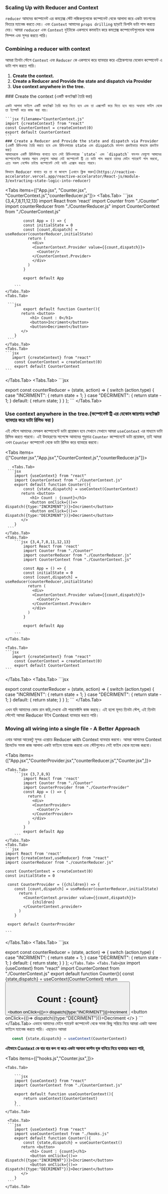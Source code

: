 
### Scaling Up with Reducer and Context

`reducer` আমদের কম্পোনেন্ট এর কমপ্লেক্স স্টেট লজিকগুলোকে কম্পোনেন্ট থেকে আলাদা করে একটা ফাংশনের ভিতরে ম্যানেজ করতে দেয়। এবং `Context` আমাদের `props drilling` ছাড়াই ডিপলি ডাটা পাস করতে দেয়। আমরা `reducer` এবং `Context` দুইটাকে একসাথে কমবাইন করে কমপ্লেক্স কম্পোনেন্টগুলোকে অনেক সিম্পল এবং সুন্দর করতে পারি।

### Combining a reducer with context

আমরা তিনটা স্টেপে `Context` এবং `Reducer` কে একসাথে করে ব্যাবহার করে এপ্লিকেশনের যেকোন কম্পোনেন্ট এ ডাটা পাস করতে পারি।

1. **Create the context.**
2. **Create a Reducer and Provide the state and dispatch via Provider**
3. **Use context anywhere in the tree.**

<Steps>
    ### Create the context (একটি কনটেক্সট তৈরি করা)

    একটা আলাদা ফাইলে একটি কনটেক্সট তৈরি করে নিতে হবে এবং তা এক্সপোর্ট করে দিতে হবে যাতে অন্যান্য ফাইল থেকে তা ইম্পোর্ট করে কাজ করা যায়।

    ```jsx filename="CounterContext.js"
    import {createContext} from "react"
    const CounterContext = createContext(0)
    export default CounterContext
    ```
    ### Create a Reducer and Provide the state and dispatch via Provider (একটি রিডিওসার তৈরি করতে হবে এবং রিডিওসারের state এবং dispatch ফাংশন প্রভাইডারে মাধ্যমে প্রভাইড করা)
    আমাদেরকে একটি রিডিউসার বানাতে হবে সেই রিডিওসারের `state` এবং `dispatch` ফাংশন যেগুলো আমাদের কম্পোনেন্টের দরকার পরবে সেগুলো আমরা যেই কম্পোনেন্ট ট্রি তে ডাটা পাস করবো তাদের মেইন প্যারেন্টে পাস করবো, এতে সকল নেস্টেড চাইল্ড কম্পোনেন্ট সেই ডাটা এক্সেস করতে পারবে।

    কিভাবে Reducer বানাতে হয় তা না জানলে [এখানে ক্লিক করুন](https://reactive-accelarator.vercel.app/reactive-accelarator/React-js/module-3/extracting-state-logic-into-reducer)

<Tabs items={["App.jsx", "Counter.jsx", "CounterContext.js","counterReducer.js"]}>
    <Tabs.Tab>
        ```jsx {3,4,7,8,11,12,13}
            import React from 'react'
            import Counter from "./Counter"
            import counterReducer from "./CounterReducer.js"
            import CounterContext from "./CounterContext.js"

            const App = () => {
            const initialState = 0
            const [count,dispatch] = useReducer(counterReducer,initialState)
              return (
                <div>
                <CounterContext.Provider value={{count,dispatch}}>
                  <Counter/>
                </CounterContext.Provider>
                </div>
              )
            }

            export default App

        ```
    </Tabs.Tab>
    <Tabs.Tab>

     ```jsx
            export default function Counter(){
           return <button>
               <h1> Count : 0</h1>
               <button>Incriment</button>
               <button>Decriment</button>
           </>
        }
     ```
    </Tabs.Tab>
    <Tabs.Tab>
    ```jsx
       import {createContext} from "react"
        const CounterContext = createContext(0)
        export default CounterContext
    ```

</Tabs.Tab>
<Tabs.Tab>
    ```jsx

export const counterReducer = (state, action) => {
    switch (action.type) {
        case "INCRIMENT": {
            return state + 1;
        }
        case "DECRIMENT": {
            return state - 1;
        }
        default: {
            return state;
        }
    }
};
    ```
</Tabs.Tab>
</Tabs>

### Use context anywhere in the tree.(কম্পোনেন্ট ট্রি এর যেকোন জায়গায় কনটেক্সট ব্যাবহার করে ডাটা রিসিভ করা )

এই স্টেপে আমাদের যেসকল কম্পোনেন্টে ডাটা প্রয়োজন হবে সেখানে সেখানে আমরা `useContext` এর মাধ্যমে ডাটা রিসিভ করতে পারবো। এই উদাহরণের সাপেক্ষে আমাদের শুধুমাত্র `Counter` কম্পোনেন্টে ডাটা প্রয়োজন, তাই আমরা এখন `Counter` কম্পোনেন্ট থেকে ডাটা রিসিভ করে ব্যাবহার করবো।

<Tabs items={["Counter.jsx","App.jsx","CounterContext.js","counterReducer.js"]}>

       <Tabs.Tab>
     ```jsx
        import {useContext} from "react"
        import CounterContext from "./CounterContext.js"
        export default function Counter(){
            const {state,dispatch} = useContext(CounterContext)
           return <button>
               <h1> Count : {count}</h1>
               <button onClick={()=> dispatch({type:"INCRIMENT"})}>Incriment</button>
               <button onClick={()=> dispatch({type:"DECRIMENT"})}>Decriment</button>
           </>
        }
     ```
    </Tabs.Tab>
    <Tabs.Tab>
        ```jsx {3,4,7,8,11,12,13}
            import React from 'react'
            import Counter from "./Counter"
            import counterReducer from "./CounterReducer.js"
            import CounterContext from "./CounterContext.js"

            const App = () => {
            const initialState = 0
            const [count,dispatch] = useReducer(counterReducer,initialState)
              return (
                <div>
                <CounterContext.Provider value={{count,dispatch}}>
                  <Counter/>
                </CounterContext.Provider>
                </div>
              )
            }

            export default App

        ```
    </Tabs.Tab>

    <Tabs.Tab>
    ```jsx
       import {createContext} from "react"
        const CounterContext = createContext(0)
        export default CounterContext
    ```

</Tabs.Tab>
<Tabs.Tab>
    ```jsx

export const counterReducer = (state, action) => {
    switch (action.type) {
        case "INCRIMENT": {
            return state + 1;
        }
        case "DECRIMENT": {
            return state - 1;
        }
        default: {
            return state;
        }
    }
};
    ```
</Tabs.Tab>
</Tabs>

এখন যদি আমাদের কোড রান করি,দেখবো এটা পারফেক্টলি কাজ করছে। এই হলো মূলত তিনটা স্টেপ, এই তিনটা স্টেপেই আমরা Reducer উইথ Context ব্যাবহার করতে পারি।

</Steps>

### Moving all wiring into a single file - A Better Approach

এবার আমরা আরেকটু সুন্দর এপ্রোচে Reducer with Context ব্যাবহার করবো। আমরা আমাদের Context রিলেটেড সমস্ত কাজ আলাদা একটা ফাইলে ম্যানেজ করবো এবং স্টেটগুলোও সেই ফাইল থেকে ম্যনেজ করবো।

<Tabs items={["App.jsx","CounterProvider.jsx","counterReducer.js","Counter.jsx",]}>

    <Tabs.Tab>
        ```jsx {3,7,8,9}
            import React from 'react'
            import Counter from "./Counter"
            import CounterProvider from "./CounterProvider"
            const App = () => {
              return (
                <div>
                <CounterProvider>
                  <Counter/>
                </CounterProvider>
                </div>
              )
            }
            export default App
        ```
    </Tabs.Tab>
    <Tabs.Tab>
    ```jsx
    import React from 'react'
    import {createContext,useReducer} from "react"
    import counterReducer from "./counterReducer.js"

    const CounterContext = createContext(0)
    const initialState = 0

     const CounterProvider = ({children}) => {
        const [count,dispatch] = useReducer(counterReducer,initialState)
          return (
            <CounterContext.provider value={{count,dispatch}}>
                {children}
            </CounterContext.provider>
          )
        }

     export default CounterProvider

    ```

</Tabs.Tab>
<Tabs.Tab>
    ```jsx

export const counterReducer = (state, action) => {
    switch (action.type) {
        case "INCRIMENT": {
            return state + 1;
        }
        case "DECRIMENT": {
            return state - 1;
        }
        default: {
            return state;
        }
    }
};
    ```
</Tabs.Tab>
       <Tabs.Tab>
     ```jsx
        import {useContext} from "react"
        import CounterContext from "./CounterContext.js"
        export default function Counter(){
            const {state,dispatch} = useContext(CounterContext)
           return <button>
               <h1> Count : {count}</h1>
               <button onClick={()=> dispatch({type:"INCRIMENT"})}>Incriment</button>
               <button onClick={()=> dispatch({type:"DECRIMENT"})}>Decriment</button>
           </>
        }
     ```
    </Tabs.Tab>
</Tabs>
এভাবে আমাদের মেইন প্যারেন্ট কম্পোনেন্ট থেকে সমস্ত কিছু সরিয়ে নিয়ে আমরা একটা আলদা ফাইলে ম্যানেজ করতে পারি।
এছাড়াও আমরা
```jsx
   const {state,dispatch} = useContext(CounterContext)
```
**এইভাবে Context কে বার বার কল না করে একটা আলাদা কাস্টম হুক বানিয়ে নিয়ে ব্যবাহার করতে পারি,**

<Tabs items={["hooks.js","Counter.jsx",]}>

    <Tabs.Tab>

        ```jsx
        import {useContext} from "react"
        import CounterContext from "./CounterContext.js"

        export default function useCounterContext(){
            return useContext(CounterContext)
        }
        ```
    </Tabs.Tab>

     <Tabs.Tab>
     ```jsx
        import {useContext} from "react"
        import useCounterContext from "./hooks.js"
        export default function Counter(){
            const {state,dispatch} = useCounterContext()
           return <button>
               <h1> Count : {count}</h1>
               <button onClick={()=> dispatch({type:"INCRIMENT"})}>Incriment</button>
               <button onClick={()=> dispatch({type:"DECRIMENT"})}>Decriment</button>
           </>
        }
     ```
    </Tabs.Tab>

</Tabs>
